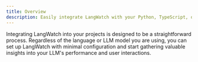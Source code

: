 ```yaml
---
title: Overview
description: Easily integrate LangWatch with your Python, TypeScript, or REST API projects.
---
```


Integrating LangWatch into your projects is designed to be a straightforward process. Regardless of the language or LLM model you are using, you can set up LangWatch with minimal configuration and start gathering valuable insights into your LLM's performance and user interactions.

<CardGroup cols={2}>
  <Card title="Python Integration Guide" icon="link" href="./python/guide" />
  <Card title="TypeScript Integration Guide" icon="link" href="./typescript/guide" />
  <Card title="REST API" icon="link" href="./rest-api" />
</CardGroup>
